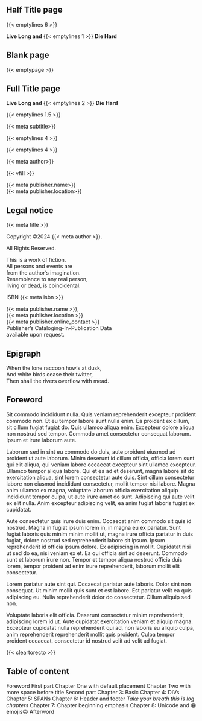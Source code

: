 ## Half Title page

{{< emptylines 6 >}}

```{=latex}
{\booktitlefont
```

:::{align=right}
<!-- TODO: Use first_words=??? and last_words=??? attributes here on title -->
[**Live Long and**]{scale=1.8}
{{< emptylines 1 >}}
[**Die Hard**]{scale=2.4 color=gray5}
:::
```{=latex}
}
```

## Blank page

{{< emptypage >}}

## Full Title page

:::{align=center vspace_before=5\nbs}

<!-- TODO: Use first_words=??? and last_words=??? attributes here on title -->
```{=latex}
{\booktitlefont
```

[**Live Long and**]{scale=3.6}
{{< emptylines 2 >}}
[**Die Hard**]{scale=4.8 color=gray5}

```{=latex}
}
```

{{< emptylines 1.5 >}}

[ {{< meta subtitle>}} ]{scale=1.6}

{{< emptylines 4 >}}

```{=latex}
\ChapterDeco[6]{\decoglyph{n9548}}
```

{{< emptylines 4 >}}

[ {{< meta author>}} ]{scale=3}

{{< vfill >}}

::::::{scale=1.25}
| {{< meta publisher.name>}}
| {{< meta publisher.location>}}
::::::

:::


## Legal notice

:::{align=center .italic}

::::::{.smallcaps vfill=before}
{{< meta title >}}
::::::

<!-- Can be copyrights, copyleft, licence... -->
Copyright ©2024 {{< meta author >}}.

All Rights Reserved.

<!-- Or similar language boiler plate) -->
::::::{vspace_both=1\nbs}
| This is a work of fiction.
| All persons and events are
| from the author's imagination.
| Resemblance to any real person,
| living or dead, is coincidental.
::::::

<!-- Whatever it is. No barcode, just number. -->
ISBN {{< meta isbn >}}

::::::{vspace_both=1\nbs}
| {{< meta publisher.name >}},
| {{< meta publisher.location >}}
| {{< meta publisher.online_contact >}}
::::::

<!-- Fiction often does not need catalog data. -->
| Publisher's Cataloging-In-Publication Data
| available upon request.
:::

## Epigraph

<!--
Note that since epigraphs are ornamental in nature, they are usually not
considered fair use. Publishers often require writers to seek permission
to quote material for epigraphs, especially lyrics and modern poetry.
See: https://style.mla.org/styling-epigraphs/
-->
:::{.epigraph from="Prophecy of Claudius" by="Claudius" lines_before=7}
| When the lone raccoon howls at dusk,
| And white birds cease their twitter,
| Then shall the rivers overflow with mead.
:::

## Foreword {.chapterlike}

Sit commodo incididunt nulla. Quis veniam reprehenderit excepteur proident
commodo non. Et eu tempor labore sunt nulla enim. Ea proident ex cillum, sit
cillum fugiat fugiat do. Quis ullamco aliqua enim. Excepteur dolore aliqua non
nostrud sed tempor. Commodo amet consectetur consequat laborum. Ipsum et irure
laborum aute.

Laborum sed in sint eu commodo do duis, aute proident eiusmod ad proident ut
aute laborum. Minim deserunt id cillum officia, officia lorem sunt qui elit
aliqua, qui veniam labore occaecat excepteur sint ullamco excepteur. Ullamco
tempor aliqua labore. Qui et ea ad et deserunt, magna labore sit do
exercitation aliqua, sint lorem consectetur aute duis. Sint cillum consectetur
labore non eiusmod incididunt consectetur, mollit tempor nisi labore. Magna
anim ullamco ex magna, voluptate laborum officia exercitation aliquip
incididunt tempor culpa, ut aute irure amet do sunt. Adipiscing qui aute velit
ex elit nulla. Anim excepteur adipiscing velit, ea anim fugiat laboris fugiat
ex cupidatat.

Aute consectetur quis irure duis enim. Occaecat anim commodo sit quis id
nostrud. Magna in fugiat ipsum lorem in, in magna eu ex pariatur. Sunt fugiat
laboris quis minim minim mollit ut, magna irure officia pariatur in duis
fugiat, dolore nostrud sed reprehenderit labore sit ipsum. Ipsum reprehenderit
id officia ipsum dolore. Ex adipiscing in mollit. Cupidatat nisi ut sed do ea,
nisi veniam ex et. Ea qui officia sint ad deserunt. Commodo sunt et laborum
irure non. Tempor et tempor aliqua nostrud officia duis lorem, tempor proident
ad enim irure reprehenderit, laborum mollit elit consectetur.

Lorem pariatur aute sint qui. Occaecat pariatur aute laboris. Dolor sint non
consequat. Ut minim mollit quis sunt et est labore. Est pariatur velit ea quis
adipiscing eu. Nulla reprehenderit dolor do consectetur. Cillum aliquip sed
non.

Voluptate laboris elit officia. Deserunt consectetur minim reprehenderit,
adipiscing lorem id ut. Aute cupidatat exercitation veniam et aliquip magna.
Excepteur cupidatat nulla reprehenderit qui ad, non laboris eu aliquip culpa,
anim reprehenderit reprehenderit mollit quis proident. Culpa tempor proident
occaecat, consectetur id nostrud velit ad velit ad fugiat.

{{< cleartorecto >}}

## Table of content {.chapterlike}

:::{.tableof}
[Foreword]{.toc_part page=vi}
[First part]{.toc_part page=1}
[Chapter One [with default placement]{scale=0.8}]{.toc_chap number=1 page=2}
[Chapter Two [with more space before title]{scale=0.8}]{.toc_chap number=2 page=5}
[Second part]{.toc_part page=9}
[Chapter 3: Basic]{.toc_chap number=3 page=10}
[Chapter 4: DIVs]{.toc_chap number=4 page=22}
[Chapter 5: SPANs]{.toc_chap number=5 page=40}
[Chapter 6: Header and footer]{.toc_chap number=6 page=42}
[_Take your breath this is log chapters_]{.toc_blank page=44}
[Chapter 7: Chapter beginning emphasis]{.toc_chap number=7 page=50}
[Chapter 8: Unicode and 😁emojis🙃]{.toc_chap number=8 page=54}
[Afterword]{.toc_part page=162}
:::
